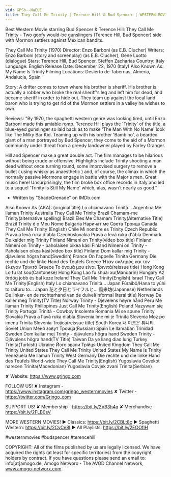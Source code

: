 ```yaml
---
vid: GPSb--NaEUE
title: They Call Me Trinity | Terence Hill & Bud Spencer | WESTERN MOVIE | Cowboy Film
---
```


Best Western Movie starring Bud Spencer & Terence Hill: They Call Me Trinity - Two goofy would-be gunslingers (Terence Hill, Bud Spencer) side with Mormon settlers against Mexican bandits.

They Call Me Trinity (1970)
Director: Enzo Barboni (as E.B. Clucher)
Writers: Enzo Barboni (story and screenplay) (as E.B. Clucher), Gene Luotto (dialogue)
Stars: Terence Hill, Bud Spencer, Steffen Zacharias
Country: Italy
Language: English
Release Date: December 22, 1970 (Italy)
Also Known As: My Name Is Trinity
Filming Locations: Desierto de Tabernas, Almería, Andalucía, Spain 

Story:
A drifter comes to town where his brother is sheriff. His brother is actually a robber who broke the real sheriff's leg and left him for dead, and became sheriff in order to hide out. They team up against the local land baron who is trying to get rid of the Mormon settlers in a valley he wishes to own.

Reviews:
"By 1970, the spaghetti western genre was looking tired, until Enzo Barboni made this amiable romp. Terence Hill plays the 'Trinity' of the title, a blue-eyed gunslinger so laid back as to make 'The Man With No Name' look like The Milky Bar Kid. Teaming up with his brother 'Bambino', a bearded giant of a man portrayed by Bud Spencer, they come to the aid of a Mormon community under threat from a greedy landowner played by Farley Granger.

Hill and Spencer make a great double act. The film manages to be hilarious without being crude or offensive. Highlights include Trinity shooting a man dead without once turning round, some improvised surgery to remove a bullet ( using whisky as anaesthetic ) and, of course, the climax in which the normally passive Mormons engage in battle with the Major's men. Great music here! Unsurprisingly, the film broke box office records in Italy and led to a sequel 'Trinity Is Still My Name' which, alas, wasn't nearly as good." 
- Written by "ShadeGrenade" on IMDb.com

Also Known As (AKA):
(original title) Lo chiamavano Trinità...
Argentina Me llaman Trinity
Australia They Call Me Trinity
Brazil Chamam-me Trinity(alternative spelling)
Brazil Eles Me Chamam Trinity(Alternative Title)
Brazil Trinity é o Meu Nome
Bulgaria Наричат ме Света Троица
Canada They Call Me Trinity (English)
Chile Mi nombre es Trinity
Czech Republic Pravá a levá ruka d'ábla
Czechoslovakia Pravá a levá ruka d'ábla
Denmark De kalder mig Trinity
Finland Nimeni on Trinity(video box title)
Finland Nimeni on Trinity - paholaisen oikea käsi
Finland Nimeni on Trinity -Paholaisen oikea käsi(video box title)
Finland Dom kallar mig Trinity - djävulens högra hand(Swedish)
France On l'appelle Trinita
Germany Die rechte und die linke Hand des Teufels
Greece Ήταν σκληρός και τον έλεγαν Τρινιτά
Greece Το όνομά μου είναι Τρινιτά(reissue title)
Hong Kong Lo fu lat sou(Cantonese)
Hong Kong Lao fu shuai xu(Mandarin)
Hungary Az ördög jobb és bal keze
Ireland They Call Me Trinity(English)
Israel They Call Me Trinity(English)
Italy Lo chiamavano Trinità...
Japan Fûraibô/Hana to yûhi to raifuru to...
Japan 花と夕日とライフルと... 風来坊(Japanese)
Netherlands De linker- en de rechterhand van de duivel(informal literal title)
Norway De kaller meg Trinity(TV Title)
Norway Trinity - Djevelens høyre hånd
Peru Me llaman Trinity
Philippines Just Call Me Trinity(English)
Poland Nazywam się Trinity
Portugal Trinitá - Cowboy Insolente
Romania Mi se spune Trinity
Slovakia Pravá a l'avá ruka diabla
Slovenia Ime mi je Trinita
Slovenia Moz po imenu Trinita
Slovenia Trojica(reissue title)
South Korea 내 이름은 튜니티
Soviet Union Меня зовут Троица(Russian)
Spain Le llamaban Trinidad
Sweden Dom kallar mej Trinity - djävulens högra hand
Sweden Trinity - Djävulens högra hand(TV Title)
Taiwan Da ye liang diao lung
Turkey Trinita(Turkish)
Ukraine Його звали Трійця
United Kingdom They Call Me Trinity
United States They Call Me Trinity
United States My Name Is Trinity
Venezuela Me llaman Trinity
West Germany Die rechte und die linke Hand des Teufels
World-wide They Call Me Trinity(English)
Yugoslavia Covekot narecen Trinita(Macedonian)
Yugoslavia Covjek zvani Trinita(Serbian)

✘ Website: https://www.grjngo.com

FOLLOW US!
✘ Instagram - https://www.instagram.com/grjngo_westernmovies
✘ Twitter - https://twitter.com/Grjngo_com

SUPPORT US!
✘ Membership - https://bit.ly/2V63h4q
✘ Merchandise - https://bit.ly/2FLB0sV

MORE WESTERN MOVIES! 
► Classics: https://bit.ly/2CBLt8c 
► Spaghetti Western: https://bit.ly/2CyCe8I 
► All Playlists: https://bit.ly/2EOOfIH 

#westernmovies #budspencer #terencehill

COPYRIGHT: All of the films published by us are legally licensed. We have acquired the rights (at least for specific territories) from the copyright holders by contract. If you have questions please send an email to: info[at]amogo.de, Amogo Networx - The AVOD Channel Network, www.amogo-networx.com.